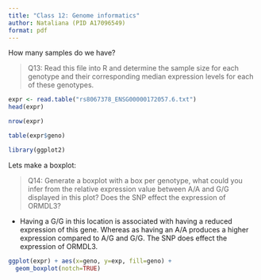 ```yaml
---
title: "Class 12: Genome informatics"
author: Nataliana (PID A17096549)
format: pdf
---
```


How many samples do we have?

>Q13: Read this file into R and determine the sample size for each genotype and their corresponding median expression levels for each of these genotypes.

```r
expr <- read.table("rs8067378_ENSG00000172057.6.txt")
head(expr)
```

```r
nrow(expr)
```

```r
table(expr$geno)
```

```r
library(ggplot2)
```

Lets make a boxplot:

>Q14: Generate a boxplot with a box per genotype, what could you infer from the relative expression value between A/A and G/G displayed in this plot? Does the SNP effect the expression of ORMDL3?

- Having a G/G in this location is associated with having a reduced expression of this gene. Whereas as having an A/A produces a higher expression compared to A/G and G/G. The SNP does effect the expression of ORMDL3. 

```r
ggplot(expr) + aes(x=geno, y=exp, fill=geno) +
  geom_boxplot(notch=TRUE)
```



















